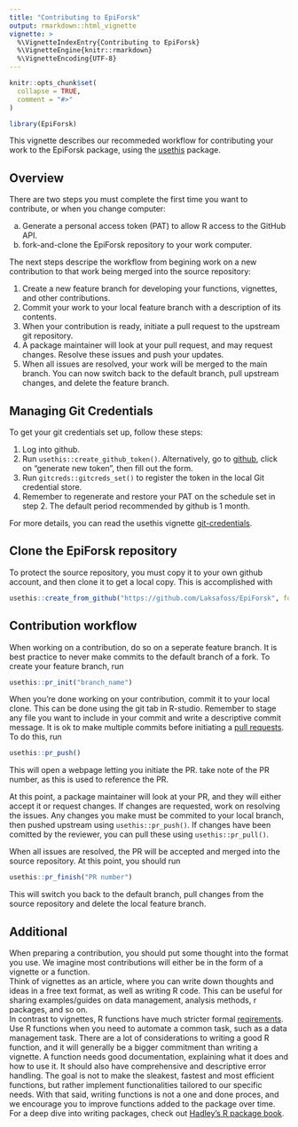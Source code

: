 ```yaml
---
title: "Contributing to EpiForsk"
output: rmarkdown::html_vignette
vignette: >
  %\VignetteIndexEntry{Contributing to EpiForsk}
  %\VignetteEngine{knitr::rmarkdown}
  %\VignetteEncoding{UTF-8}
---
```


```r
knitr::opts_chunk$set(
  collapse = TRUE,
  comment = "#>"
)
```

```r
library(EpiForsk)
```

This vignette describes our recommeded workflow for contributing your work to
the EpiForsk package, using the [usethis](https://usethis.r-lib.org/index.html)
package.

## Overview
There are two steps you must complete the first time you want to contribute, or 
when you change computer:

a. Generate a personal access token (PAT) to allow R access to the GitHub API.
b. fork-and-clone the EpiForsk repository to your work computer.

The next steps descripe the workflow from begining work on a new contribution
to that work being merged into the source repository:

1. Create a new feature branch for developing your functions, vignettes, and other contributions.
2. Commit your work to your local feature branch with a description of its contents.
3. When your contribution is ready, initiate a pull request to the upstream git repository.
4. A package maintainer will look at your pull request, and may request changes. Resolve these issues and push your updates. 
5. When all issues are resolved, your work will be merged to the main branch. You can now switch back to the default branch, pull upstream changes, and delete the feature branch.

## Managing Git Credentials
To get your git credentials set up, follow these steps:

1. Log into github.
2. Run `usethis::create_github_token()`. Alternatively, go to [github](https://github.com/settings/tokens), click on "generate new token", then fill out the form.
3. Run `gitcreds::gitcreds_set()` to register the token in the local Git credential store.
4. Remember to regenerate and restore your PAT on the schedule set in step 2. The default period recommended by github is 1 month.

For more details, you can read the usethis vignette [git-credentials](https://usethis.r-lib.org/articles/git-credentials.html).

## Clone the EpiForsk repository
To protect the source repository, you must copy it to your own github account, 
and then clone it to get a local copy. This is accomplished with
```r
usethis::create_from_github("https://github.com/Laksafoss/EpiForsk", fork = TRUE)
```

## Contribution workflow
When working on a contribution, do so on a seperate feature branch. It is best practice to never make commits to the default branch of a fork. To create your feature branch, run
```r
usethis::pr_init("branch_name")
```

When you're done working on your contribution, commit it to your local clone. 
This can be done using the git tab in R-studio. Remember to stage any file you 
want to include in your commit and write a descriptive commit message. It is ok
to make multiple commits before initiating a 
[pull requests](https://usethis.r-lib.org/articles/pr-functions.html). 
To do this, run
```r
usethis::pr_push()
```
This will open a webpage letting you initiate the PR. take note of the PR 
number, as this is used to reference the PR.

At this point, a package maintainer will look at your PR, and they will either
accept it or request changes. If changes are requested, work on resolving the
issues. Any changes you make must be commited to your local branch, then pushed
upstream using `usethis::pr_push()`. If changes have been comitted by the 
reviewer, you can pull these using `usethis::pr_pull()`. 

When all issues are resolved, the PR will be accepted and merged into the source
repository. At this point, you should run 
```r
usethis::pr_finish("PR number")
```
This will switch you back to the default branch, pull changes from the source
repository and delete the local feature branch.

## Additional
When preparing a contribution, you should put some thought into the format you use. We imagine most contributions will either be in the form of a vignette or a function.  
Think of vignettes as an article, where you can write down thoughts and ideas in a free text format, as well as writing R code. This can be useful for sharing examples/guides on data management, analysis methods, r packages, and so on.  
In contrast to vignettes, R functions have much stricter formal [reqirements](https://r-pkgs.org/code.html). Use R functions when you need to automate a common task, such as a data management task. There are a lot of considerations to writing a good R function, and it will generally be a bigger commitment than writing a vignette. A function needs good documentation, explaining what it does and how to use it. It should also have comprehensive and descriptive error handling. The goal is not to make the sleakest, fastest and most efficient functions, but rather implement functionalities tailored to our specific needs. With that said, writing functions is not a one and done proces, and we encourage you to improve functions added to the package over time.     
For a deep dive into writing packages, check out [Hadley's R package book](https://r-pkgs.org/).
